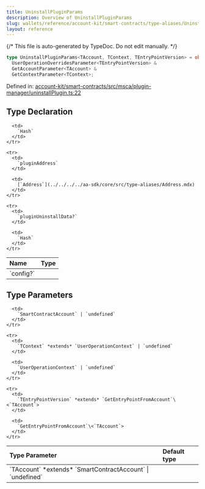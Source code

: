 ```yaml
---
title: UninstallPluginParams
description: Overview of UninstallPluginParams
slug: wallets/reference/account-kit/smart-contracts/type-aliases/UninstallPluginParams
layout: reference
---
```


{/* This file is auto-generated by TypeDoc. Do not edit manually. */}

```ts
type UninstallPluginParams<TAccount, TContext, TEntryPointVersion> = object &
  UserOperationOverridesParameter<TEntryPointVersion> &
  GetAccountParameter<TAccount> &
  GetContextParameter<TContext>;
```

Defined in: [account-kit/smart-contracts/src/msca/plugin-manager/uninstallPlugin.ts:22](https://github.com/alchemyplatform/aa-sdk/blob/153785ddc87beb160382c2bae7dbafa4a66ade9a/account-kit/smart-contracts/src/msca/plugin-manager/uninstallPlugin.ts#L22)

## Type Declaration

<table>
  <thead>
    <tr>
      <th align="left">Name</th>
      <th align="left">Type</th>
    </tr>
  </thead>

  <tbody>
    <tr>
      <td>
        `config?`
      </td>

      <td>
        `Hash`
      </td>
    </tr>

    <tr>
      <td>
        `pluginAddress`
      </td>

      <td>
        [`Address`](../../../../aa-sdk/core/src/type-aliases/Address.mdx)
      </td>
    </tr>

    <tr>
      <td>
        `pluginUninstallData?`
      </td>

      <td>
        `Hash`
      </td>
    </tr>

  </tbody>
</table>

## Type Parameters

<table>
  <thead>
    <tr>
      <th align="left">Type Parameter</th>
      <th align="left">Default type</th>
    </tr>
  </thead>

  <tbody>
    <tr>
      <td>
        `TAccount` *extends* `SmartContractAccount` | `undefined`
      </td>

      <td>
        `SmartContractAccount` | `undefined`
      </td>
    </tr>

    <tr>
      <td>
        `TContext` *extends* `UserOperationContext` | `undefined`
      </td>

      <td>
        `UserOperationContext` | `undefined`
      </td>
    </tr>

    <tr>
      <td>
        `TEntryPointVersion` *extends* `GetEntryPointFromAccount`\<`TAccount`>
      </td>

      <td>
        `GetEntryPointFromAccount`\<`TAccount`>
      </td>
    </tr>

  </tbody>
</table>
